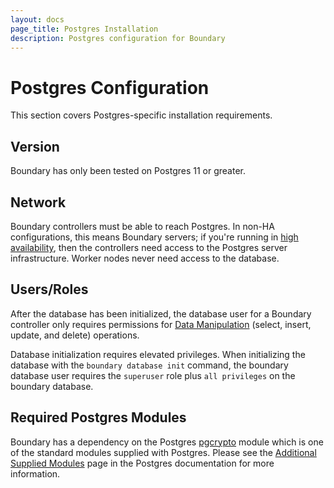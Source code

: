```yaml
---
layout: docs
page_title: Postgres Installation
description: Postgres configuration for Boundary
---
```


# Postgres Configuration

This section covers Postgres-specific installation requirements.

## Version

Boundary has only been tested on Postgres 11 or greater.

## Network

Boundary controllers must be able to reach Postgres.
In non-HA configurations, this means Boundary servers;
if you're running in [high availability](/docs/installing/high-availability),
then the controllers need access to the Postgres server infrastructure.
Worker nodes never need access to the database.

## Users/Roles

After the database has been initialized,
the database user for a Boundary controller
only requires permissions for [Data Manipulation](https://www.postgresql.org/docs/current/dml.html)
(select, insert, update, and delete) operations.

Database initialization requires elevated privileges.
When initializing the database with the `boundary database init` command,
the boundary database user
requires the `superuser` role plus `all privileges` on the boundary database.

## Required Postgres Modules

Boundary has a dependency on the Postgres
[pgcrypto](https://www.postgresql.org/docs/11/pgcrypto.html) module
which is one of the standard modules supplied with Postgres.
Please see the
[Additional Supplied Modules](https://www.postgresql.org/docs/11/contrib.html)
page in the Postgres documentation for more information.
